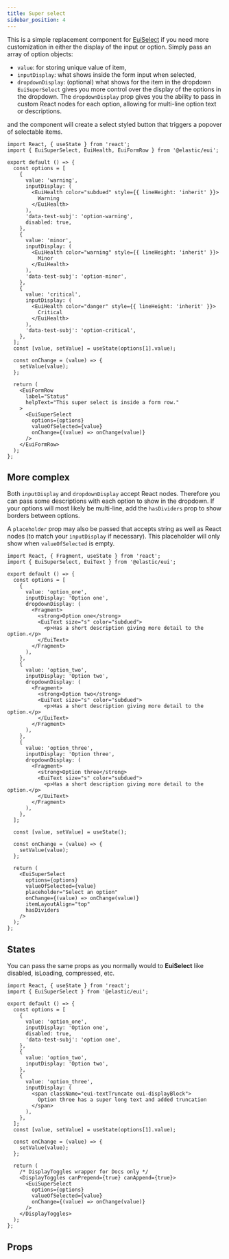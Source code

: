 ```yaml
---
title: Super select
sidebar_position: 4
---
```



<EuiFormRowCallout />

This is a simple replacement component for [EuiSelect](./select.mdx) if you need more customization in either the display of the input or option. Simply pass an array of option objects:

*   `value`: for storing unique value of item,
*   `inputDisplay`: what shows inside the form input when selected,
*   `dropdownDisplay`: (optional) what shows for the item in the dropdown
`EuiSuperSelect` gives you more control over the display of the options in the dropdown. The `dropdownDisplay` prop gives you the ability to pass in custom React nodes for each option, allowing for multi-line option text or descriptions.

and the component will create a select styled button that triggers a popover of selectable items.

```tsx interactive
import React, { useState } from 'react';
import { EuiSuperSelect, EuiHealth, EuiFormRow } from '@elastic/eui';

export default () => {
  const options = [
    {
      value: 'warning',
      inputDisplay: (
        <EuiHealth color="subdued" style={{ lineHeight: 'inherit' }}>
          Warning
        </EuiHealth>
      ),
      'data-test-subj': 'option-warning',
      disabled: true,
    },
    {
      value: 'minor',
      inputDisplay: (
        <EuiHealth color="warning" style={{ lineHeight: 'inherit' }}>
          Minor
        </EuiHealth>
      ),
      'data-test-subj': 'option-minor',
    },
    {
      value: 'critical',
      inputDisplay: (
        <EuiHealth color="danger" style={{ lineHeight: 'inherit' }}>
          Critical
        </EuiHealth>
      ),
      'data-test-subj': 'option-critical',
    },
  ];
  const [value, setValue] = useState(options[1].value);

  const onChange = (value) => {
    setValue(value);
  };

  return (
    <EuiFormRow
      label="Status"
      helpText="This super select is inside a form row."
    >
      <EuiSuperSelect
        options={options}
        valueOfSelected={value}
        onChange={(value) => onChange(value)}
      />
    </EuiFormRow>
  );
};
```

## More complex

Both `inputDisplay` and `dropdownDisplay` accept React nodes. Therefore you can pass some descriptions with each option to show in the dropdown. If your options will most likely be multi-line, add the `hasDividers` prop to show borders between options.

A `placeholder` prop may also be passed that accepts string as well as React nodes (to match your `inputDisplay` if necessary). This placeholder will only show when `valueOfSelected` is empty.

```tsx interactive
import React, { Fragment, useState } from 'react';
import { EuiSuperSelect, EuiText } from '@elastic/eui';

export default () => {
  const options = [
    {
      value: 'option_one',
      inputDisplay: 'Option one',
      dropdownDisplay: (
        <Fragment>
          <strong>Option one</strong>
          <EuiText size="s" color="subdued">
            <p>Has a short description giving more detail to the option.</p>
          </EuiText>
        </Fragment>
      ),
    },
    {
      value: 'option_two',
      inputDisplay: 'Option two',
      dropdownDisplay: (
        <Fragment>
          <strong>Option two</strong>
          <EuiText size="s" color="subdued">
            <p>Has a short description giving more detail to the option.</p>
          </EuiText>
        </Fragment>
      ),
    },
    {
      value: 'option_three',
      inputDisplay: 'Option three',
      dropdownDisplay: (
        <Fragment>
          <strong>Option three</strong>
          <EuiText size="s" color="subdued">
            <p>Has a short description giving more detail to the option.</p>
          </EuiText>
        </Fragment>
      ),
    },
  ];

  const [value, setValue] = useState();

  const onChange = (value) => {
    setValue(value);
  };

  return (
    <EuiSuperSelect
      options={options}
      valueOfSelected={value}
      placeholder="Select an option"
      onChange={(value) => onChange(value)}
      itemLayoutAlign="top"
      hasDividers
    />
  );
};
```

## States

You can pass the same props as you normally would to **EuiSelect** like disabled, isLoading, compressed, etc.

```tsx interactive
import React, { useState } from 'react';
import { EuiSuperSelect } from '@elastic/eui';

export default () => {
  const options = [
    {
      value: 'option_one',
      inputDisplay: 'Option one',
      disabled: true,
      'data-test-subj': 'option one',
    },
    {
      value: 'option_two',
      inputDisplay: 'Option two',
    },
    {
      value: 'option_three',
      inputDisplay: (
        <span className="eui-textTruncate eui-displayBlock">
          Option three has a super long text and added truncation
        </span>
      ),
    },
  ];
  const [value, setValue] = useState(options[1].value);

  const onChange = (value) => {
    setValue(value);
  };

  return (
    /* DisplayToggles wrapper for Docs only */
    <DisplayToggles canPrepend={true} canAppend={true}>
      <EuiSuperSelect
        options={options}
        valueOfSelected={value}
        onChange={(value) => onChange(value)}
      />
    </DisplayToggles>
  );
};
```

## Props


<PropTable definition={docgen.EuiSuperSelect} />
